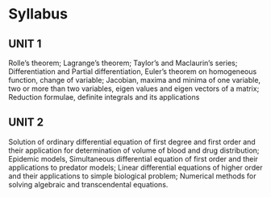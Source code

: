 # Syllabus {-}  

## UNIT 1 {-}  

Rolle’s theorem; Lagrange’s theorem; Taylor’s and Maclaurin’s series; Differentiation and Partial differentiation, Euler’s theorem on homogeneous function, change of variable; Jacobian, maxima and minima of one variable, two or more than two variables, eigen values and eigen vectors of a matrix; Reduction formulae, definite integrals and its applications  

## UNIT 2 {-}  

Solution of ordinary differential equation of first degree and first order and their application for determination of volume of blood and drug distribution; Epidemic models, Simultaneous differential equation of first order and their applications to predator models; Linear differential equations of higher order and their applications to simple biological problem; Numerical methods for solving algebraic and transcendental equations.


